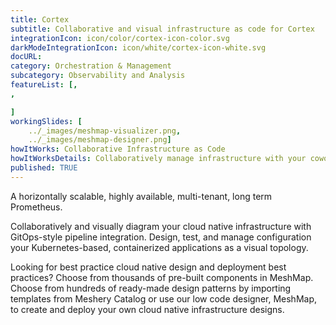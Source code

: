 ---title: Cortex  subtitle: Collaborative and visual infrastructure as code for CortexintegrationIcon: icon/color/cortex-icon-color.svgdarkModeIntegrationIcon: icon/white/cortex-icon-white.svgdocURL: category: Orchestration & Managementsubcategory: Observability and AnalysisfeatureList: [,,]workingSlides: [    ../_images/meshmap-visualizer.png,    ../_images/meshmap-designer.png]howItWorks: Collaborative Infrastructure as CodehowItWorksDetails: Collaboratively manage infrastructure with your coworkers synchronously sharing the same designs.published: TRUE---<p>    A horizontally scalable, highly available, multi-tenant, long term Prometheus.</p><p>    Collaboratively and visually diagram your cloud native infrastructure with GitOps-style pipeline integration. Design, test, and manage configuration your Kubernetes-based, containerized applications as a visual topology.</p><p>    Looking for best practice cloud native design and deployment best practices? Choose from thousands of pre-built components in MeshMap. Choose from hundreds of ready-made design patterns by importing templates from Meshery Catalog or use our low code designer, MeshMap, to create and deploy your own cloud native infrastructure designs.</p>